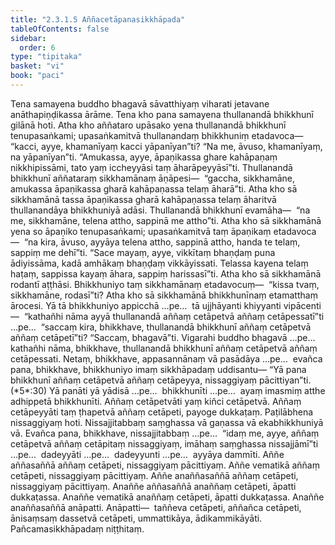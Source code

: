 ```yaml
---
title: "2.3.1.5 Aññacetāpanasikkhāpada"
tableOfContents: false
sidebar:
  order: 6
type: "tipitaka"
basket: "vi"
book: "paci"
---
```



<DynamicBreadcrumb />

<Division number="753" book="paci">

<Paragraph number="2473" book="paci">
Tena samayena buddho bhagavā sāvatthiyaṃ viharati jetavane anāthapiṇḍikassa ārāme. Tena kho pana samayena thullanandā bhikkhunī gilānā hoti. Atha kho aññataro upāsako yena thullanandā bhikkhunī tenupasaṅkami; upasaṅkamitvā thullanandaṃ bhikkhuniṃ etadavoca—  “kacci, ayye, khamanīyaṃ kacci yāpanīyan”ti? “Na me, āvuso, khamanīyaṃ, na yāpanīyan”ti. “Amukassa, ayye, āpaṇikassa ghare kahāpaṇaṃ nikkhipissāmi, tato yaṃ iccheyyāsi taṃ āharāpeyyāsī”ti. Thullanandā bhikkhunī aññataraṃ sikkhamānaṃ āṇāpesi—  “gaccha, sikkhamāne, amukassa āpaṇikassa gharā kahāpaṇassa telaṃ āharā”ti. Atha kho sā sikkhamānā tassa āpaṇikassa gharā kahāpaṇassa telaṃ āharitvā thullanandāya bhikkhuniyā adāsi. Thullanandā bhikkhunī evamāha—  “na me, sikkhamāne, telena attho, sappinā me attho”ti. Atha kho sā sikkhamānā yena so āpaṇiko tenupasaṅkami; upasaṅkamitvā taṃ āpaṇikaṃ etadavoca—  “na kira, āvuso, ayyāya telena attho, sappinā attho, handa te telaṃ, sappiṃ me dehī”ti. “Sace mayaṃ, ayye, vikkītaṃ bhaṇḍaṃ puna ādiyissāma, kadā amhākaṃ bhaṇḍaṃ vikkāyissati. Telassa kayena telaṃ haṭaṃ, sappissa kayaṃ āhara, sappiṃ harissasī”ti. Atha kho sā sikkhamānā rodantī aṭṭhāsi. Bhikkhuniyo taṃ sikkhamānaṃ etadavocuṃ—  “kissa tvaṃ, sikkhamāne, rodasī”ti?
</Paragraph>

<Paragraph number="2474" book="paci">
Atha kho sā sikkhamānā bhikkhunīnaṃ etamatthaṃ ārocesi. Yā tā bhikkhuniyo appicchā …pe…  tā ujjhāyanti khiyyanti vipācenti—  “kathañhi nāma ayyā thullanandā aññaṃ cetāpetvā aññaṃ cetāpessatī”ti …pe…  “saccaṃ kira, bhikkhave, thullanandā bhikkhunī aññaṃ cetāpetvā aññaṃ cetāpetī”ti? “Saccaṃ, bhagavā”ti. Vigarahi buddho bhagavā …pe…  kathañhi nāma, bhikkhave, thullanandā bhikkhunī aññaṃ cetāpetvā aññaṃ cetāpessati. Netaṃ, bhikkhave, appasannānaṃ vā pasādāya …pe…  evañca pana, bhikkhave, bhikkhuniyo imaṃ sikkhāpadaṃ uddisantu—
</Paragraph>

</Division>
<Division number="754" book="paci">

<Paragraph number="2475" book="paci">
<Emphasis>“Yā pana bhikkhunī aññaṃ cetāpetvā aññaṃ cetāpeyya, nissaggiyaṃ pācittiyan”</Emphasis>ti. (*5*:<Emphasis>30</Emphasis>)
</Paragraph>

</Division>
<Division number="755" book="paci">

<Paragraph number="2476" book="paci">
<Emphasis>Yā panā</Emphasis>ti yā yādisā …pe…  <Emphasis>bhikkhunī</Emphasis>ti …pe…  ayaṃ imasmiṃ atthe adhippetā bhikkhunīti.
</Paragraph>

<Paragraph number="2477" book="paci">
<Emphasis>Aññaṃ cetāpetvā</Emphasis>ti yaṃ kiñci cetāpetvā.
</Paragraph>

<Paragraph number="2478" book="paci">
<Emphasis>Aññaṃ cetāpeyyā</Emphasis>ti taṃ ṭhapetvā aññaṃ cetāpeti, payoge dukkaṭaṃ. Paṭilābhena nissaggiyaṃ hoti. Nissajjitabbaṃ saṃghassa vā gaṇassa vā ekabhikkhuniyā vā. Evañca pana, bhikkhave, nissajjitabbaṃ …pe…  “idaṃ me, ayye, aññaṃ cetāpetvā aññaṃ cetāpitaṃ nissaggiyaṃ, imāhaṃ saṃghassa nissajjāmī”ti …pe…  dadeyyāti …pe…  dadeyyunti …pe…  ayyāya dammīti.
</Paragraph>

</Division>
<Division number="756" book="paci">

<Paragraph number="2479" book="paci">
Aññe aññasaññā aññaṃ cetāpeti, nissaggiyaṃ pācittiyaṃ. Aññe vematikā aññaṃ cetāpeti, nissaggiyaṃ pācittiyaṃ. Aññe anaññasaññā aññaṃ cetāpeti, nissaggiyaṃ pācittiyaṃ.
</Paragraph>

<Paragraph number="2480" book="paci">
Anaññe aññasaññā anaññaṃ cetāpeti, āpatti dukkaṭassa. Anaññe vematikā anaññaṃ cetāpeti, āpatti dukkaṭassa. Anaññe anaññasaññā anāpatti.
</Paragraph>

</Division>
<Division number="757" book="paci">

<Paragraph number="2481" book="paci">
Anāpatti—  taññeva cetāpeti, aññañca cetāpeti, ānisaṃsaṃ dassetvā cetāpeti, ummattikāya, ādikammikāyāti.

</Paragraph>
</Division>

<Paragraph number="2482" type="center" book="paci">
Pañcamasikkhāpadaṃ niṭṭhitaṃ.
</Paragraph>